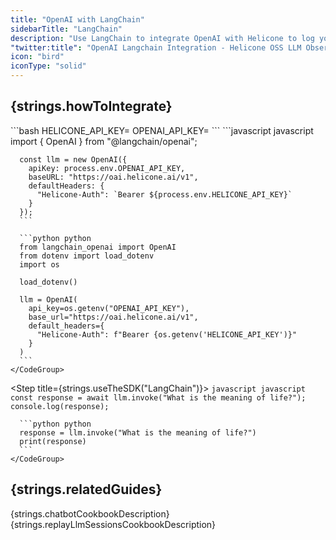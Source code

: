 ```yaml
---
title: "OpenAI with LangChain"
sidebarTitle: "LangChain"
description: "Use LangChain to integrate OpenAI with Helicone to log your OpenAI usage."
"twitter:title": "OpenAI Langchain Integration - Helicone OSS LLM Observability"
icon: "bird"
iconType: "solid"
---
```



## {strings.howToIntegrate}

<Steps>
  <Step title={strings.generateKey}>
    <div dangerouslySetInnerHTML={{ __html: strings.generateKeyInstructions }} />
  </Step>

  <Step title={strings.setApiKey}>
    ```bash
    HELICONE_API_KEY=<your-helicone-api-key>
    OPENAI_API_KEY=<your-openai-api-key>
    ```
  </Step>

  <Step title={strings.modifyBasePath}>
    <CodeGroup>
      ```javascript javascript
      import { OpenAI } from "@langchain/openai";

      const llm = new OpenAI({
        apiKey: process.env.OPENAI_API_KEY,
        baseURL: "https://oai.helicone.ai/v1",
        defaultHeaders: {
          "Helicone-Auth": `Bearer ${process.env.HELICONE_API_KEY}`
        }
      });
      ```

      ```python python
      from langchain_openai import OpenAI
      from dotenv import load_dotenv
      import os

      load_dotenv()

      llm = OpenAI(
        api_key=os.getenv("OPENAI_API_KEY"),
        base_url="https://oai.helicone.ai/v1",
        default_headers={
          "Helicone-Auth": f"Bearer {os.getenv('HELICONE_API_KEY')}"
        }
      )
      ```
    </CodeGroup>
  </Step>

  <Step title={strings.useTheSDK("LangChain")}>
    <CodeGroup>
      ```javascript javascript
      const response = await llm.invoke("What is the meaning of life?");
      console.log(response);
      ```

      ```python python
      response = llm.invoke("What is the meaning of life?")
      print(response)
      ```
    </CodeGroup>
  </Step>

  <Step title={strings.verifyInHelicone}>
    <div dangerouslySetInnerHTML={{ __html: strings.verifyInHeliconeDesciption("OpenAI") }} />
  </Step>
</Steps>

## {strings.relatedGuides}

<CardGroup cols={2}>
  <Card
    title="Building a chatbot with OpenAI structured outputs"
    icon="lightbulb"
    href="/guides/cookbooks/openai-structured-outputs"
    iconType="light"
    vertical
  >
    {strings.chatbotCookbookDescription}
  </Card>
  <Card
    title="Trace, replay, and debug LLM sessions"
    icon="arrows-rotate"
    href="/guides/cookbooks/replay-llm-sessions"
    iconType="light"
    vertical
  >
    {strings.replayLlmSessionsCookbookDescription}
  </Card>
</CardGroup>
